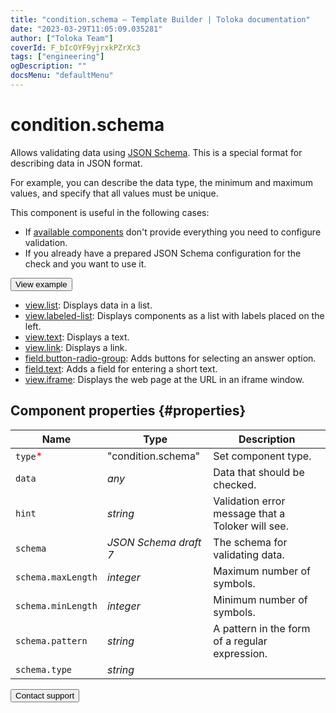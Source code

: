```yaml
---
title: "condition.schema — Template Builder | Toloka documentation"
date: "2023-03-29T11:05:09.035281"
author: ["Toloka Team"]
coverId: F_bIcOYF9yjrxkPZrXc3
tags: ["engineering"]
ogDescription: ""
docsMenu: "defaultMenu"
---
```


# condition.schema

Allows validating data using [JSON Schema](https://json-schema.org/learn/getting-started-step-by-step.html). This is a special format for describing data in JSON format.

For example, you can describe the data type, the minimum and maximum values, and specify that all values must be unique.

This component is useful in the following cases:

- If [available components](/docs/template-builder/reference) don't provide everything you need to configure validation.
- If you already have a prepared JSON Schema configuration for the check and you want to use it.

<Button themeColor="light" view="default" size="l" type="link" url="https://ya.cc/t/CRZHc49y3xNssY">View example</Button>

<Cut title="Components used in the example">

- [view.list](/docs/template-builder/reference/view.list): Displays data in a list.
- [view.labeled-list](/docs/template-builder/reference/view.labeled-list): Displays components as a list with labels placed on the left.
- [view.text](/docs/template-builder/reference/view.text): Displays a text.
- [view.link](/docs/template-builder/reference/view.link): Displays a link.
- [field.button-radio-group](/docs/template-builder/reference/field.button-radio-group): Adds buttons for selecting an answer option.
- [field.text](/docs/template-builder/reference/field.text): Adds a field for entering a short text.
- [view.iframe](/docs/template-builder/reference/view.iframe): Displays the web page at the URL in an iframe window.

</Cut>

## Component properties {#properties}

**Name** | **Type** | **Description**
----- | ----- | -----
`type`<span style="color: red">\*</span> | "condition.schema" | Set component type.
`data` | _any_ | Data that should be checked.
`hint` | _string_ | Validation error message that a Toloker will see.
`schema` | _JSON Schema draft 7_ | The schema for validating data.
`schema.maxLength` | _integer_ | Maximum number of symbols.
`schema.minLength` | _integer_ | Minimum number of symbols.
`schema.pattern` | _string_ | A pattern in the form of a regular expression.
`schema.type` | _string_ | <ConditionSchemaTable1/>

<Button themeColor="light" view="default" size="l" type="link" url="/docs/guide/troubleshooting/support?form-source=template-builder-reference-condition-schema">Contact support</Button>